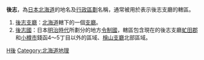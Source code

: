 {{消歧义|H|Cat=二字地名消歧义}}

'''後志'''，為[[日本|日本]][[北海道|北海道]]的地名及[[行政區劃|行政區劃]]名稱，通常被用於表示後志支廳的轄區。

#[[後志支廳|後志支廳]]：[[北海道|北海道]]轄下的一個[[支廳|支廳]]。
#[[後志國|後志國]]：日本[[明治時代|明治時代]]所劃分的地方[[令制國|令制國]]，轄區包含現在的後志支廳[[虻田郡|虻田郡]]和[[小樽市|小樽市]]錢函4～5丁目以外的區域、[[檜山支廳|檜山支廳]]北部區域。

{{DEFAULTSORT:Oshima}}

[[Category:二字日本地名消歧義|H後]]
[[Category:北海道地理|Category:北海道地理]]